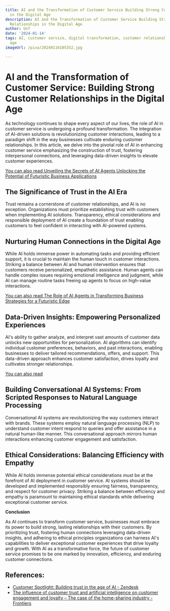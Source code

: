 ```yaml
---
title: AI and the Transformation of Customer Service Building Strong Customer Relationships
  in the Digital Age
description: AI and the Transformation of Customer Service Building Strong Customer
  Relationships in the Digital Age
author: Usf
date: '2024-01-14'
tags: AI, customer service, digital transformation, customer relationships, digital
  age
imageUrl: /pixa/20240116105352.jpg

---
```

# AI and the Transformation of Customer Service: Building Strong Customer Relationships in the Digital Age

As technology continues to shape every aspect of our lives, the  role of AI in customer service is undergoing a profound transformation. The integration of AI-driven  solutions is revolutionizing customer interactions, leading to a paradigm shift in the way businesses cultivate enduring customer relationships.  In this article, we delve into the pivotal role  of AI in  enhancing customer service emphasizing the construction of trust, fostering interpersonal connections, and leveraging data-driven insights  to elevate customer experiences.

[You can also read Unveiling the Secrets of AI Agents Unlocking  the Potential of Futuristic Business Applications](Unveiling%20the%20Secrets%20of%20AI%20Agents%20Unlocking%20the%20Potential%20of%20Futuristic%20Business%20Applications)


## The Significance of  Trust in the AI  Era

Trust remains a cornerstone of customer relationships, and AI  is no exception. Organizations must prioritize establishing trust  with customers when implementing AI  solutions. Transparency, ethical considerations and responsible deployment  of AI create a  foundation of trust enabling customers to feel confident in interacting with AI-powered systems.

## Nurturing Human  Connections in the Digital Age

While AI holds immense power in automating tasks and providing  efficient support, it is crucial to maintain the human touch in customer interactions.  Striking a  balance between AI and human intervention ensures  that customers receive personalized, empathetic assistance. Human agents can handle complex issues requiring emotional intelligence and  judgment, while AI can manage routine tasks freeing up agents to focus  on high-value interactions.

[You can also read The Role of AI Agents in Transforming Business  Strategies for a Futuristic Edge](The%20Role%20of%20AI%20Agents%20in%20Transforming%20Business%20Strategies%20for%20a%20Futuristic%20Edge)


##  Data-Driven Insights: Empowering Personalized Experiences

AI's ability to gather analyze, and interpret vast amounts of customer data unlocks new opportunities for personalization. AI algorithms can identify individual customer preferences, behaviors, and past interactions, enabling businesses to  deliver tailored recommendations, offers,  and support. This data-driven approach enhances customer satisfaction, drives loyalty  and cultivates stronger relationships.

[You can  also read  ]()


##  Building Conversational AI Systems: From Scripted Responses  to Natural Language Processing

Conversational AI systems are revolutionizing the way customers  interact with brands. These systems employ natural language processing (NLP)  to understand customer  intent respond to queries and offer assistance in a  natural human-like manner. This conversational approach mirrors human interactions enhancing  customer engagement  and satisfaction.

## Ethical Considerations: Balancing Efficiency  with  Empathy

While AI holds immense potential ethical considerations must be at the forefront of AI deployment in customer service. AI systems should  be developed and implemented responsibly ensuring  fairness, transparency, and respect for customer privacy.  Striking a balance between efficiency and empathy is paramount to maintaining ethical standards while delivering exceptional customer  service.

**Conclusion**

As  AI continues to transform customer service, businesses must embrace its power to build strong, lasting relationships with their customers. By  prioritizing trust, fostering human connections  leveraging data-driven insights, and adhering to ethical principles organizations can harness AI's  capabilities to deliver exceptional customer  experiences that drive loyalty and growth. With AI as a transformative force, the future of customer service  promises to be one marked by innovation, efficiency, and enduring customer connections.

## References:
- [Customer Spotlight: Building trust in the age of AI - Zendesk](https://www.zendesk.com/newsroom/articles/customer-spotlight-building-trust-in-the-age-of-ai/)
- [The influence of customer trust and artificial intelligence on customer engagement and loyalty – The case of the home-sharing industry - Frontiers](https://www.frontiersin.org/articles/10.3389/fpsyg.2022.912339)
